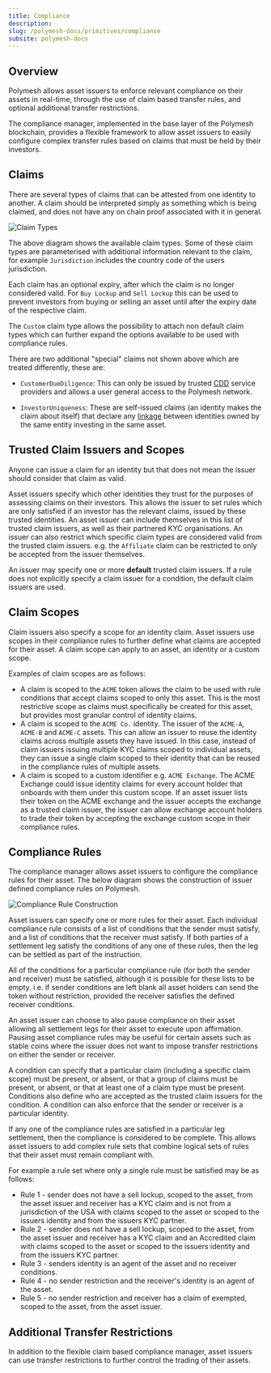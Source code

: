```yaml
---
title: Compliance
description:
slug: /polymesh-docs/primitives/compliance
subsite: polymesh-docs
---
```


## Overview

Polymesh allows asset issuers to enforce relevant compliance on their assets in real-time, through the use of claim based transfer rules, and optional additional transfer restrictions.

The compliance manager, implemented in the base layer of the Polymesh blockchain, provides a flexible framework to allow asset issuers to easily configure complex transfer rules based on claims that must be held by their investors.

## Claims

There are several types of claims that can be attested from one identity to another. A claim should be interpreted simply as something which is being claimed, and does not have any on chain proof associated with it in general.

![Claim Types](../images/claim_construction.png)

The above diagram shows the available claim types. Some of these claim types are parameterised with additional information relevant to the claim, for example `Jurisdiction` includes the country code of the users jurisdiction.

Each claim has an optional expiry, after which the claim is no longer considered valid. For `Buy Lockup` and `Sell Lockup` this can be used to prevent investors from buying or selling an asset until after the expiry date of the respective claim.

The `Custom` claim type allows the possibility to attach non default claim types which can further expand the options available to be used with compliance rules.

There are two additional "special" claims not shown above which are treated differently, these are:

- `CustomerDueDiligence`: This can only be issued by trusted [CDD](./cdd) service providers and allows a user general access to the Polymesh network.

- `InvestorUniqueness`: These are self-issued claims (an identity makes the claim about itself) that declare any [linkage](./confidential-identity) between identities owned by the same entity investing in the same asset.

## Trusted Claim Issuers and Scopes

Anyone can issue a claim for an identity but that does not mean the issuer should consider that claim as valid.

Asset issuers specify which other identities they trust for the purposes of assessing claims on their investors. This allows the issuer to set rules which are only satisfied if an investor has the relevant claims, issued by these trusted identities. An asset issuer can include themselves in this list of trusted claim issuers, as well as their partnered KYC organisations. An issuer can also restrict which specific claim types are considered valid from the trusted claim issuers. e.g. the `Affiliate` claim can be restricted to only be accepted from the issuer themselves.

An issuer may specify one or more **default** trusted claim issuers. If a rule does not explicitly specify a claim issuer for a condition, the default claim issuers are used.

## Claim Scopes

Claim issuers also specify a scope for an identity claim. Asset issuers use scopes in their compliance rules to further define what claims are accepted for their asset. A claim scope can apply to an asset, an identity or a custom scope. 

Examples of claim scopes are as follows:
-	A claim is scoped to the `ACME` token allows the claim to be used with rule conditions that accept claims scoped to only this asset. This is the most restrictive scope as claims must specifically be created for this asset, but provides most granular control of identity claims.
-	A claim is scoped to the `ACME Co.` identity. The issuer of the `ACME-A`, `ACME-B` and `ACME-C` assets. This can allow an issuer to reuse the identity claims across multiple assets they have issued. In this case, instead of claim issuers issuing multiple KYC claims scoped to individual assets, they can issue a single claim scoped to their identity that can be reused in the compliance rules of multiple assets.
-	A claim is scoped to a custom identifier e.g. `ACME Exchange`. The ACME Exchange could issue identity claims for every account holder that onboards with them under this custom scope. If an asset issuer lists their token on the ACME exchange and the issuer accepts the exchange as a trusted claim issuer, the issuer can allow exchange account holders to trade their token by accepting the exchange custom scope in their compliance rules.


## Compliance Rules

The compliance manager allows asset issuers to configure the compliance rules for their asset. The below diagram shows the construction of issuer defined compliance rules on Polymesh.

![Compliance Rule Construction](../images/compliance_rule_construction.png)

Asset issuers can specify one or more rules for their asset. Each individual compliance rule consists of a list of conditions that the sender must satisfy, and a list of conditions that the receiver must satisfy. If both parties of a settlement leg satisfy the conditions of any one of these rules, then the leg can be settled as part of the instruction.

All of the conditions for a particular compliance rule (for both the sender and receiver) must be satisfied, although it is possible for these lists to be empty. i.e. if sender conditions are left blank all asset holders can send the token without restriction, provided the receiver satisfies the defined receiver conditions.

An asset issuer can choose to also pause compliance on their asset allowing all settlement legs for their asset to execute upon affirmation. Pausing asset compliance rules may be useful for certain assets such as stable coins where the issuer does not want to impose transfer restrictions on either the sender or receiver.

A condition can specify that a particular claim (including a specific claim scope) must be present, or absent, or that a group of claims must be present, or absent, or that at least one of a claim type must be present. Conditions also define who are accepted as the trusted claim issuers for the condition. A condition can also enforce that the sender or receiver is a particular identity.

If any one of the compliance rules are satisfied in a particular leg settlement, then the compliance is considered to be complete. This allows asset issuers to add complex rule sets that combine logical sets of rules that their asset must remain compliant with. 

For example a rule set where only a single rule must be satisfied may be as follows:

-	Rule 1 - sender does not have a sell lockup, scoped to the asset, from the asset issuer and receiver has a KYC claim and is not from a jurisdiction of the USA with claims scoped to the asset or scoped to the issuers identity and from the issuers KYC partner.
-	Rule 2 - sender does not have a sell lockup, scoped to the asset, from the asset issuer and receiver has a KYC claim and an Accredited claim with claims scoped to the asset or scoped to the issuers identity and from the issuers KYC partner.
-	Rule 3 - senders identity is an agent of the asset and no receiver conditions.
-	Rule 4 - no sender restriction and the receiver's identity is an agent of the asset.
-	Rule 5 - no sender restriction and receiver has a claim of exempted, scoped to the asset, from the asset issuer.

## Additional Transfer Restrictions

In addition to the flexible claim based compliance manager, asset issuers can use transfer restrictions to further control the trading of their assets.